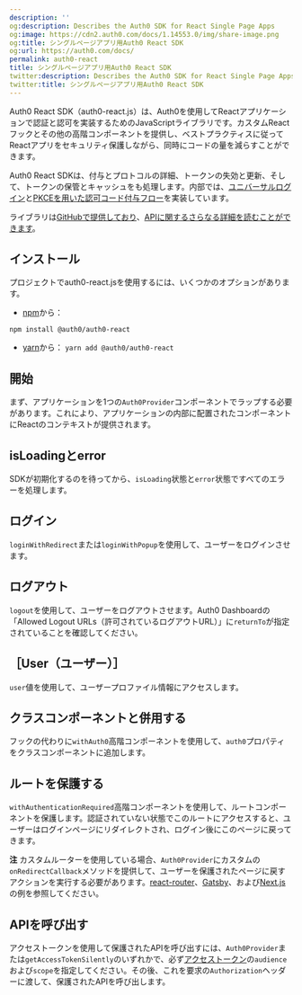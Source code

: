 ```yaml
---
description: ''
og:description: Describes the Auth0 SDK for React Single Page Apps
og:image: https://cdn2.auth0.com/docs/1.14553.0/img/share-image.png
og:title: シングルページアプリ用Auth0 React SDK
og:url: https://auth0.com/docs/
permalink: auth0-react
title: シングルページアプリ用Auth0 React SDK
twitter:description: Describes the Auth0 SDK for React Single Page Apps
twitter:title: シングルページアプリ用Auth0 React SDK
---
```


Auth0 React SDK（auth0-react.js）は、Auth0を使用してReactアプリケーションで認証と認可を実装するためのJavaScriptライブラリです。カスタムReactフックとその他の高階コンポーネントを提供し、ベストプラクティスに従ってReactアプリをセキュリティ保護しながら、同時にコードの量を減らすことができます。

Auth0 React SDKは、付与とプロトコルの詳細、トークンの失効と更新、そして、トークンの保管とキャッシュをも処理します。内部では、[ユニバーサルログイン](/login/universal-login)と[PKCEを用いた認可コード付与フロー](/login/flows/authorization-code-flow-with-proof-key-for-code-exchange-pkce)を実装しています。

ライブラリは[GitHubで提供しており](https://github.com/auth0/auth0-react)、[APIに関するさらなる詳細を読むことができます](https://auth0.github.io/auth0-react/)。

## インストール

プロジェクトでauth0-react.jsを使用するには、いくつかのオプションがあります。

* [npm](https://npmjs.org/)から：

`npm install @auth0/auth0-react`
* [yarn](https://yarnpkg.com/)から：
`yarn add @auth0/auth0-react`

## 開始

まず、アプリケーションを1つの`Auth0Provider`コンポーネントでラップする必要があります。これにより、アプリケーションの内部に配置されたコンポーネントにReactのコンテキストが提供されます。



## isLoadingとerror

SDKが初期化するのを待ってから、`isLoading`状態と`error`状態ですべてのエラーを処理します。



## ログイン

`loginWithRedirect`または`loginWithPopup`を使用して、ユーザーをログインさせます。



## ログアウト

`logout`を使用して、ユーザーをログアウトさせます。Auth0 Dashboardの「Allowed Logout URLs（許可されているログアウトURL）」に`returnTo`が指定されていることを確認してください。



## ［User（ユーザー）］

`user`値を使用して、ユーザープロファイル情報にアクセスします。



## クラスコンポーネントと併用する

フックの代わりに`withAuth0`高階コンポーネントを使用して、`auth0`プロパティをクラスコンポーネントに追加します。



## ルートを保護する

`withAuthenticationRequired`高階コンポーネントを使用して、ルートコンポーネントを保護します。認証されていない状態でこのルートにアクセスすると、ユーザーはログインページにリダイレクトされ、ログイン後にこのページに戻ってきます。



**注** カスタムルーターを使用している場合、`Auth0Provider`にカスタムの`onRedirectCallback`メソッドを提供して、ユーザーを保護されたページに戻すアクションを実行する必要があります。[react-router](https://github.com/auth0/auth0-react/blob/master/EXAMPLES.md#1-protecting-a-route-in-a-react-router-dom-app)、[Gatsby](https://github.com/auth0/auth0-react/blob/master/EXAMPLES.md#2-protecting-a-route-in-a-gatsby-app)、および[Next.js](https://github.com/auth0/auth0-react/blob/master/EXAMPLES.md#3-protecting-a-route-in-a-nextjs-app-in-spa-mode)の例を参照してください。

## APIを呼び出す

アクセストークンを使用して保護されたAPIを呼び出すには、`Auth0Provider`または`getAccessTokenSilently`のいずれかで、必ず[アクセストークン](/security/tokens/access-tokens/get-access-tokens)の`audience`および`scope`を指定してください。その後、これを要求の`Authorization`ヘッダーに渡して、保護されたAPIを呼び出します。